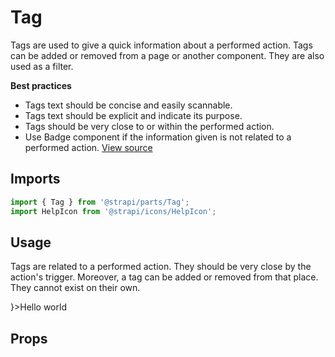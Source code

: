 <!--- Tag.stories.mdx --->


<Meta
  title="Design System/Molecules/Tag"
  component={Tag}
/>

# Tag

Tags are used to give a quick information about a performed action. Tags can be added or removed from a page or another component. They are also used as a filter.

**Best practices**
- Tags text should be concise and easily scannable.
- Tags text should be explicit and indicate its purpose.
- Tags should be very close to or within the performed action.
- Use Badge component if the information given is not related to a performed action.
[View source](https://github.com/strapi/parts/tree/develop/packages/strapi-parts/src/Tag)

## Imports

```js
import { Tag } from '@strapi/parts/Tag';
import HelpIcon from '@strapi/icons/HelpIcon';
```


## Usage

Tags are related to a performed action. They should be very close by the action's trigger. Moreover, a tag can be added or removed from that place. They cannot exist on their own.

<Canvas>
  <Story name="base">
    <Tag icon={<HelpIcon aria-hidden={true} />}>Hello world</Tag>
  </Story>
</Canvas>


## Props

<ArgsTable of={Tag} />
